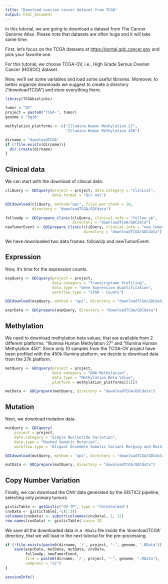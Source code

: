 ```yaml
---
title: "Download ovarian cancer dataset from TCGA"
output: html_document
---
```


In this tutorial, we are going to download a dataset from The Cancer Genome Atlas. 
Please note that datasets are often huge and it will take some time.

First, let’s focus on the TCGA datasets at [https://portal.gdc.cancer.gov](https://portal.gdc.cancer.gov/) 
and pick your favorite one.

For this tutorial, we choose TCGA-OV, i.e., High Grade Serous Ovarian Cancer (HGSOC) dataset.

Now, we'll set some variables and load some useful libraries. 
Moreover, to better organize downloads we suggest to create a directory ("downloadTCGA") and store everything there.

```r
library(TCGAbiolinks)

tumor = "OV"
project = paste0("TCGA-", tumor)
genome = "hg38"

methylation_platforms <- c("Illumina Human Methylation 27",
                           "Illumina Human Methylation 450")

dirname = "downloadTCGA"
if (!file.exists(dirname)){
  dir.create(dirname)
}
```

## Clinical data

We can start with the download of clinical data.

```r
cliQuery <- GDCquery(project = project, data.category = "Clinical", 
                     data.format = "bcr xml")

GDCdownload(cliQuery, method="api", files.per.chunk = 10, 
            directory = "downloadTCGA/GDCdata")

followUp <- GDCprepare_clinic(cliQuery, clinical.info = "follow_up",
                              directory = "downloadTCGA/GDCdata")
newTumorEvent <- GDCprepare_clinic(cliQuery, clinical.info = "new_tumor_event",
                                   directory = "downloadTCGA/GDCdata")
```

We have downloaded two data frames: followUp and newTumorEvent.

## Expression

Now, it's time for the expression counts.

```r
expQuery <- GDCquery(project = project,
                     data.category = "Transcriptome Profiling",
                     data.type = "Gene Expression Quantification",
                     workflow.type = "STAR - Counts")

GDCdownload(expQuery, method = "api", directory = "downloadTCGA/GDCdata")

exprData <- GDCprepare(expQuery, directory = "downloadTCGA/GDCdata")
```

## Methylation

We need to download methylation beta values, that are available 
from 2 different platforms: "Illumina Human Methylation 27" and "Illumina Human Methylation 450".
Since only 10 samples from the TCGA-OV project have been profiled with the 450k Illumina platform,
we decide to download data from the 27k platform.

```r
metQuery <- GDCquery(project = project,
                     data.category = "DNA Methylation",
                     data.type = "Methylation Beta Value",
                     platform = methylation_platforms[[1]])

metData <- GDCprepare(metQuery, directory = "downloadTCGA/GDCdata")
```

## Mutation

Next, we download mutation data.

```r
mutQuery <- GDCquery(
    project = project, 
    data.category = "Simple Nucleotide Variation", 
    data.type = "Masked Somatic Mutation",
    workflow.type = "Aliquot Ensemble Somatic Variant Merging and Masking")

GDCdownload(mutQuery, method = "api", directory = "downloadTCGA/GDCdata")

mutData <- GDCprepare(mutQuery, directory = "downloadTCGA/GDCdata")
```

## Copy Number Variation

Finally, we can download the CNV data generated by the GISTIC2 pipeline, selecting only
primary tumors.

```r
gisticTable <- getGistic("OV-TP", type = "thresholded")
cnvData <- gisticTable[,-c(1:3)]
colnames(cnvData) <- substr(colnames(cnvData), 1, 12)
row.names(cnvData) <- gisticTable$`Locus ID`
```




We save all the downloaded data in a `.RData` file inside the 'downloadTCGA' directory,
that we will load in the next tutorial for the pre-processing.

```r
if (!file.exists(paste0(dirname, '/', project, "-", genome, ".RData"))){
    save(exprData, metData, mutData, cnvData, 
         followUp, newTumorEvent, 
         file = paste0(dirname, '/', project, "-", genome, ".RData"), 
         compress = "xz")
}
```




```r
sessionInfo()
```

